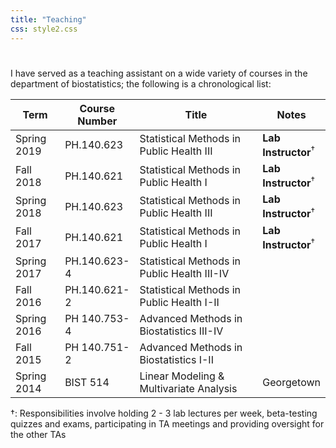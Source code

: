 ```yaml
---
title: "Teaching"
css: style2.css
---
```

<link rel="stylesheet" href="academicons/css/academicons.min.css"/>

<script>
  (function(i,s,o,g,r,a,m){i['GoogleAnalyticsObject']=r;i[r]=i[r]||function(){
  (i[r].q=i[r].q||[]).push(arguments)},i[r].l=1*new Date();a=s.createElement(o),
  m=s.getElementsByTagName(o)[0];a.async=1;a.src=g;m.parentNode.insertBefore(a,m)
  })(window,document,'script','https://www.google-analytics.com/analytics.js','ga');

  ga('create', 'UA-99094202-1', 'auto');
  ga('send', 'pageview');

</script>
#


#
I have served as a teaching assistant on a wide variety of courses in the department of biostatistics; the following is a chronological list:

<center>
Term  | Course Number| Title  | Notes
---------| -------------| ----------------------- | ----------
Spring 2019   |  PH.140.623   |  Statistical Methods in Public Health III | __Lab Instructor__$^\dagger$
Fall 2018   |  PH.140.621   |  Statistical Methods in Public Health I   | __Lab Instructor__$^\dagger$
Spring 2018   |  PH.140.623   |  Statistical Methods in Public Health III | __Lab Instructor__$^\dagger$
Fall 2017   |  PH.140.621   |  Statistical Methods in Public Health I   | __Lab Instructor__$^\dagger$
Spring 2017   |   PH.140.623-4   |   Statistical Methods in Public Health III-IV   |
Fall 2016   |   PH.140.621-2   |   Statistical Methods in Public Health I-II   |
Spring 2016   |   PH 140.753-4   |   Advanced Methods in Biostatistics III-IV  | 
Fall 2015   |   PH 140.751-2   |   Advanced Methods in Biostatistics I-II   | 
Spring 2014   |   BIST 514  |   Linear Modeling & Multivariate Analysis   | Georgetown
</center>

$\dagger$: Responsibilities involve holding 2 - 3 lab lectures per week, beta-testing quizzes and exams, participating in TA meetings and providing oversight for the other TAs

